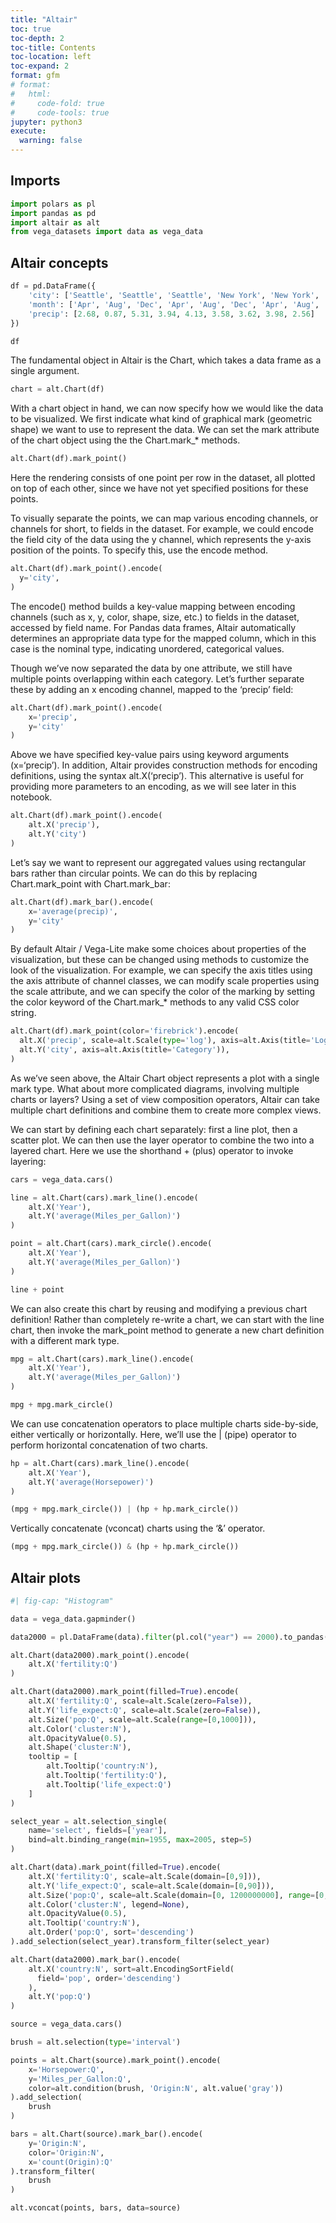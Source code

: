```yaml
---
title: "Altair"
toc: true
toc-depth: 2
toc-title: Contents
toc-location: left
toc-expand: 2
format: gfm
# format:
#   html:
#     code-fold: true
#     code-tools: true
jupyter: python3
execute: 
  warning: false
---
```


## Imports

```python
import polars as pl
import pandas as pd
import altair as alt
from vega_datasets import data as vega_data

```


## Altair concepts

```python
df = pd.DataFrame({
    'city': ['Seattle', 'Seattle', 'Seattle', 'New York', 'New York', 'New York', 'Chicago', 'Chicago', 'Chicago'],
    'month': ['Apr', 'Aug', 'Dec', 'Apr', 'Aug', 'Dec', 'Apr', 'Aug', 'Dec'],
    'precip': [2.68, 0.87, 5.31, 3.94, 4.13, 3.58, 3.62, 3.98, 2.56]
})

df

```

The fundamental object in Altair is the Chart, which takes a data frame as a single argument.

```python

chart = alt.Chart(df)

```

With a chart object in hand, we can now specify how we would like the data to be visualized. We first indicate what kind of graphical mark (geometric shape) we want to use to represent the data. We can set the mark attribute of the chart object using the the Chart.mark_* methods.

```python

alt.Chart(df).mark_point()

```

Here the rendering consists of one point per row in the dataset, all plotted on top of each other, since we have not yet specified positions for these points.

To visually separate the points, we can map various encoding channels, or channels for short, to fields in the dataset. For example, we could encode the field city of the data using the y channel, which represents the y-axis position of the points. To specify this, use the encode method.
```python

alt.Chart(df).mark_point().encode(
  y='city',
)

```

The encode() method builds a key-value mapping between encoding channels (such as x, y, color, shape, size, etc.) to fields in the dataset, accessed by field name. For Pandas data frames, Altair automatically determines an appropriate data type for the mapped column, which in this case is the nominal type, indicating unordered, categorical values.

Though we’ve now separated the data by one attribute, we still have multiple points overlapping within each category. Let’s further separate these by adding an x encoding channel, mapped to the 'precip' field:

```python

alt.Chart(df).mark_point().encode(
    x='precip',
    y='city'
)

```

Above we have specified key-value pairs using keyword arguments (x='precip'). In addition, Altair provides construction methods for encoding definitions, using the syntax alt.X('precip'). This alternative is useful for providing more parameters to an encoding, as we will see later in this notebook.


```python

alt.Chart(df).mark_point().encode(
    alt.X('precip'),
    alt.Y('city')
)

```

Let’s say we want to represent our aggregated values using rectangular bars rather than circular points. We can do this by replacing Chart.mark_point with Chart.mark_bar:

```python

alt.Chart(df).mark_bar().encode(
    x='average(precip)',
    y='city'
)

```


By default Altair / Vega-Lite make some choices about properties of the visualization, but these can be changed using methods to customize the look of the visualization. For example, we can specify the axis titles using the axis attribute of channel classes, we can modify scale properties using the scale attribute, and we can specify the color of the marking by setting the color keyword of the Chart.mark_* methods to any valid CSS color string.

```python

alt.Chart(df).mark_point(color='firebrick').encode(
  alt.X('precip', scale=alt.Scale(type='log'), axis=alt.Axis(title='Log-Scaled Values')),
  alt.Y('city', axis=alt.Axis(title='Category')),
)

```

As we’ve seen above, the Altair Chart object represents a plot with a single mark type. What about more complicated diagrams, involving multiple charts or layers? Using a set of view composition operators, Altair can take multiple chart definitions and combine them to create more complex views.

We can start by defining each chart separately: first a line plot, then a scatter plot. We can then use the layer operator to combine the two into a layered chart. Here we use the shorthand + (plus) operator to invoke layering:

```python
cars = vega_data.cars()

line = alt.Chart(cars).mark_line().encode(
    alt.X('Year'),
    alt.Y('average(Miles_per_Gallon)')
)

point = alt.Chart(cars).mark_circle().encode(
    alt.X('Year'),
    alt.Y('average(Miles_per_Gallon)')
)

line + point

```

We can also create this chart by reusing and modifying a previous chart definition! Rather than completely re-write a chart, we can start with the line chart, then invoke the mark_point method to generate a new chart definition with a different mark type.

```python

mpg = alt.Chart(cars).mark_line().encode(
    alt.X('Year'),
    alt.Y('average(Miles_per_Gallon)')
)

mpg + mpg.mark_circle()

```

We can use concatenation operators to place multiple charts side-by-side, either vertically or horizontally. Here, we’ll use the | (pipe) operator to perform horizontal concatenation of two charts.

```python

hp = alt.Chart(cars).mark_line().encode(
    alt.X('Year'),
    alt.Y('average(Horsepower)')
)

(mpg + mpg.mark_circle()) | (hp + hp.mark_circle())

```

Vertically concatenate (vconcat) charts using the '&' operator.

```python

(mpg + mpg.mark_circle()) & (hp + hp.mark_circle())

```


## Altair plots

```python
#| fig-cap: "Histogram"

data = vega_data.gapminder()

data2000 = pl.DataFrame(data).filter(pl.col("year") == 2000).to_pandas()

```

```python

alt.Chart(data2000).mark_point().encode(
    alt.X('fertility:Q')
)

```

```python

alt.Chart(data2000).mark_point(filled=True).encode(
    alt.X('fertility:Q', scale=alt.Scale(zero=False)),
    alt.Y('life_expect:Q', scale=alt.Scale(zero=False)),
    alt.Size('pop:Q', scale=alt.Scale(range=[0,1000])),
    alt.Color('cluster:N'),
    alt.OpacityValue(0.5),
    alt.Shape('cluster:N'),
    tooltip = [
        alt.Tooltip('country:N'),
        alt.Tooltip('fertility:Q'),
        alt.Tooltip('life_expect:Q')
    ]
)

```

```python

select_year = alt.selection_single(
    name='select', fields=['year'],
    bind=alt.binding_range(min=1955, max=2005, step=5)
)

alt.Chart(data).mark_point(filled=True).encode(
    alt.X('fertility:Q', scale=alt.Scale(domain=[0,9])),
    alt.Y('life_expect:Q', scale=alt.Scale(domain=[0,90])),
    alt.Size('pop:Q', scale=alt.Scale(domain=[0, 1200000000], range=[0,1000])),
    alt.Color('cluster:N', legend=None),
    alt.OpacityValue(0.5),
    alt.Tooltip('country:N'),
    alt.Order('pop:Q', sort='descending')
).add_selection(select_year).transform_filter(select_year)

```

```python

alt.Chart(data2000).mark_bar().encode(
    alt.X('country:N', sort=alt.EncodingSortField(
      field='pop', order='descending')
    ),
    alt.Y('pop:Q')
)

```

```python

source = vega_data.cars()

brush = alt.selection(type='interval')

points = alt.Chart(source).mark_point().encode(
    x='Horsepower:Q',
    y='Miles_per_Gallon:Q',
    color=alt.condition(brush, 'Origin:N', alt.value('gray'))
).add_selection(
    brush
)

bars = alt.Chart(source).mark_bar().encode(
    y='Origin:N',
    color='Origin:N',
    x='count(Origin):Q'
).transform_filter(
    brush
)

alt.vconcat(points, bars, data=source)

```